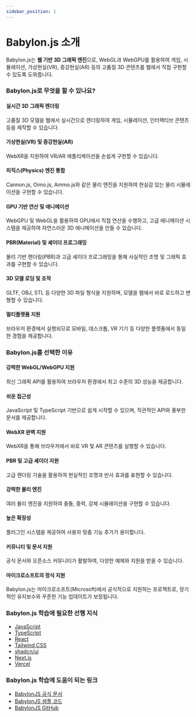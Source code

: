 ```yaml
---
sidebar_position: 1
---
```


# Babylon.js 소개

Babylon.js는 **웹 기반 3D 그래픽 엔진**으로, WebGL과 WebGPU를 활용하여 게임, 시뮬레이션, 가상현실(VR), 증강현실(AR) 등의 고품질 3D 콘텐츠를 웹에서 직접 구현할 수 있도록 도와줍니다.

### Babylon.js로 무엇을 할 수 있나요?

#### 실시간 3D 그래픽 렌더링

고품질 3D 모델을 웹에서 실시간으로 렌더링하여 게임, 시뮬레이션, 인터랙티브 콘텐츠 등을 제작할 수 있습니다.

#### 가상현실(VR) 및 증강현실(AR)

WebXR을 지원하여 VR/AR 애플리케이션을 손쉽게 구현할 수 있습니다.

#### 피직스(Physics) 엔진 통합

Cannon.js, Oimo.js, Ammo.js와 같은 물리 엔진을 지원하여 현실감 있는 물리 시뮬레이션을 구현할 수 있습니다.

#### GPU 기반 연산 및 애니메이션

WebGPU 및 WebGL을 활용하여 GPU에서 직접 연산을 수행하고, 고급 애니메이션 시스템을 제공하여 자연스러운 3D 애니메이션을 만들 수 있습니다.

#### PBR(Material) 및 셰이더 프로그래밍

물리 기반 렌더링(PBR)과 고급 셰이더 프로그래밍을 통해 사실적인 조명 및 그래픽 효과를 구현할 수 있습니다.

#### 3D 모델 로딩 및 조작

GLTF, OBJ, STL 등 다양한 3D 파일 형식을 지원하며, 모델을 웹에서 바로 로드하고 변형할 수 있습니다.

#### 멀티플랫폼 지원

브라우저 환경에서 실행되므로 모바일, 데스크톱, VR 기기 등 다양한 플랫폼에서 동일한 경험을 제공합니다.

### Babylon.js를 선택한 이유

#### 강력한 WebGL/WebGPU 지원

최신 그래픽 API를 활용하여 브라우저 환경에서 최고 수준의 3D 성능을 제공합니다.

#### 쉬운 접근성

JavaScript 및 TypeScript 기반으로 쉽게 시작할 수 있으며, 직관적인 API와 풍부한 문서를 제공합니다.

#### WebXR 완벽 지원

WebXR을 통해 브라우저에서 바로 VR 및 AR 콘텐츠를 실행할 수 있습니다.

#### PBR 및 고급 셰이더 지원

고급 렌더링 기술을 활용하여 현실적인 조명과 반사 효과를 표현할 수 있습니다.

#### 강력한 물리 엔진

여러 물리 엔진을 지원하여 충돌, 중력, 강체 시뮬레이션을 구현할 수 있습니다.

#### 높은 확장성

플러그인 시스템을 제공하여 사용자 맞춤 기능 추가가 용이합니다.

#### 커뮤니티 및 문서 지원

공식 문서와 오픈소스 커뮤니티가 활발하여, 다양한 예제와 지원을 받을 수 있습니다.

#### 마이크로소프트의 정식 지원

Babylon.js는 마이크로소프트(Microsoft)에서 공식적으로 지원하는 프로젝트로, 장기적인 유지보수와 꾸준한 기능 업데이트가 보장됩니다.

### Babylon.js 학습에 필요한 선행 지식

- [JavaScript](../javascript)
- [TypeScript](../typescript)
- [React](../react)
- [Tailwind CSS](../tailwindcss)
- [shadcn/ui](../shadcn-ui)
- [Next.js](../nextjs)
- [Vercel](../vercel)

### Babylon.js 학습에 도움이 되는 링크

- [BabylonJS 공식 문서](https://doc.babylonjs.com/)
- [BabylonJS 샘플 코드](https://playground.babylonjs.com/)
- [BabylonJS GitHub](https://github.com/BabylonJS/Babylon.js)
